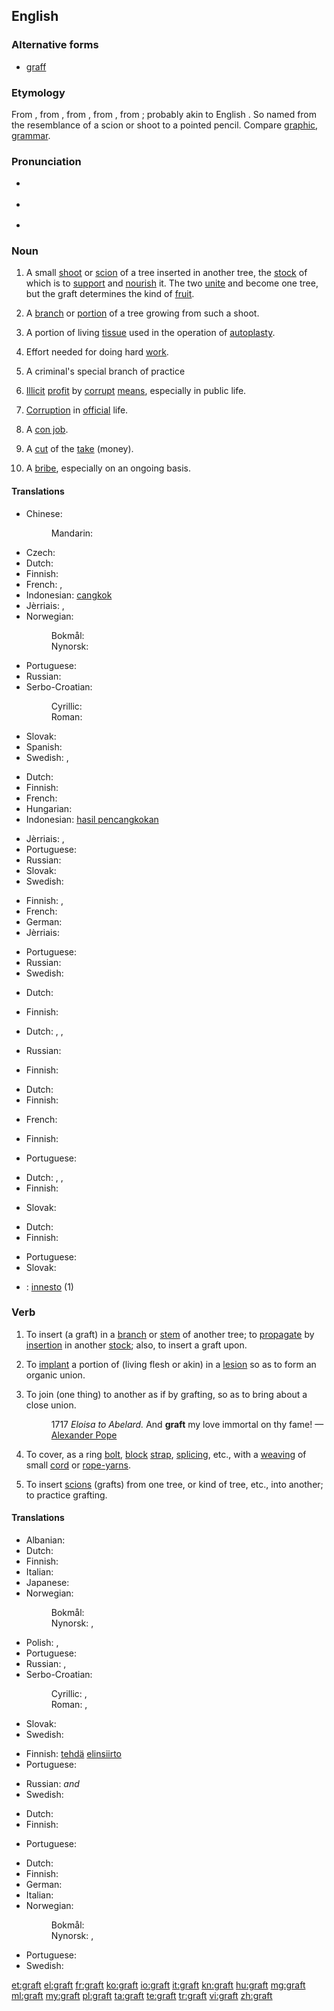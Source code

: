 ==English==
{{wikipedia}}

===Alternative forms===
* [[graff]]

===Etymology===
From {{etyl|enm|en}} {{term|graffe|lang=enm}}, from {{etyl|fro|en}} {{term|greffe||stylus|lang=fro}}, from {{etyl|la|en}} {{term|graphium||stylus|lang=la}}, from {{etyl|grc|en}} {{term|γραφείον|lang=grc}}, from {{term|γράφειν||to write|lang=grc}}; probably akin to English {{term|carve|lang=en}}. So named from the resemblance of a scion or shoot to a pointed pencil. Compare [[graphic]], [[grammar]].

===Pronunciation===
* {{a|RP}} {{IPA|/ɡɹɑːft/}}
* {{a|US|Northern England}} {{IPA|/ɡɹæft/}}
* {{rhymes|ɑːft|æft}}

===Noun===
{{en-noun|s|-}}

# {{context|countable|lang=en}} A small [[shoot]] or [[scion]] of a tree inserted in another tree, the [[stock]] of which is to [[support]] and [[nourish]] it. The two [[unite]] and become one tree, but the graft determines the kind of [[fruit]].
# {{context|countable|lang=en}} A [[branch]] or [[portion]] of a tree growing from such a shoot.
# {{context|surgery|countable|lang=en}} A portion of living [[tissue]] used in the operation of [[autoplasty]].
# {{context|uncountable|colloquial|lang=en}} Effort needed for doing hard [[work]].
# {{context|uncountable|slang|lang=en}} A criminal's special branch of practice
# {{context|uncountable|lang=en}} [[illicit|Illicit]] [[profit]] by [[corrupt]] [[means]], especially in public life.
# {{context|uncountable|lang=en}} [[corruption|Corruption]] in [[official]] life.
# {{context|countable|lang=en}} A [[con job]].
# {{context|countable|slang|lang=en}} A [[cut]] of the [[take]] (money).
# {{context|uncountable|US|politics|lang=en}} A [[bribe]], especially on an ongoing basis.
{{rfex}}

====Translations====
{{trans-top|small shoot or scion}}
* Chinese:
*: Mandarin: {{t|cmn|接枝|tr=jiēzhī|sc=Hani}}
* Czech: {{t-|cs|roub|m}}
* Dutch: {{t-|nl|ent|m|f}}
* Finnish: {{t-|fi|varte}}
* French: {{t+|fr|greffon|m}}, {{t+|fr|greffe|f}}
* Indonesian: [[cangkok]]
* Jèrriais: {{tø|roa-jer|ente|f}}, {{tø|roa-jer|greffe|f}}
* Norwegian:
*: Bokmål: {{t+|nb|pode|m}}
*: Nynorsk: {{t-|nn|pode|m}}
{{trans-mid}}
* Portuguese: {{t+|pt|enxerto|m}}
* Russian: {{t+|ru|привой|m|tr=privój}}
* Serbo-Croatian:
*: Cyrillic: {{t-|sh|калем|m|sc=Cyrl}}
*: Roman: {{t-|sh|kalem|m}}
* Slovak: {{t-|sk|štep|m}}
* Spanish: {{t-|es|injerto|m}}
* Swedish: {{t-|sv|ymp}}, {{t+|sv|stickling}}
{{trans-bottom}}

{{trans-top|branch or portion of a tree growing from such a shoot}}
* Dutch: {{t-|nl|ent|m|f}}
* Finnish: {{t-|fi|varte}}
* French: {{t+|fr|greffon|m}}
* Hungarian: {{t+|hu|oltvány}}
* Indonesian: [[hasil pencangkokan]]
{{trans-mid}}
* Jèrriais: {{tø|roa-jer|ente|f}}, {{tø|roa-jer|greffe|f}}
* Portuguese: {{t+|pt|enxerto|m}}
* Russian: {{t+|ru|привой|m|tr=privój}}
* Slovak: {{t-|sk|štep|m}}
* Swedish: {{t-|sv|ymp}}
{{trans-bottom}}

{{trans-top|portion of living tissue used in the operation of autoplasty}}
* Finnish: {{t-|fi|siirre}}, {{t-|fi|siirrännäinen}}
* French: {{t+|fr|greffon|m}}
* German: {{t-|de|Transplantat|n}}
* Jèrriais: {{tø|roa-jer|greffe|f}}
{{trans-mid}}
* Portuguese: {{t+|pt|enxerto|m}}
* Russian: {{t+|ru|трансплантат|m|tr=transplantát}}
* Swedish: {{t-|sv|transplantat}}
{{trans-bottom}}

{{trans-top|hard work}}
* Dutch: {{t-|nl|labeur|n}}
{{trans-mid}}
* Finnish: {{t-|fi|raataminen}}
{{trans-bottom}}

{{trans-top|criminal's special branch of practice}}
* Dutch: {{t-|nl|métier|n}}, {{t+|nl|branche|f}}, {{t-|nl|specialiteit|f}}
{{trans-mid}}
* Russian: {{t+|ru|мошенничество|n}}
{{trans-bottom}}

{{trans-top|illicit profit by corrupt means, especially in public life}}
* Finnish: {{t-|fi|voiteluraha}}
{{trans-mid}}
{{trans-bottom}}

{{trans-top|corruption in official life}}
* Dutch: {{t+|nl|corruptie|f}}
* Finnish: {{t-|fi|mädännäisyys}}
{{trans-mid}}
* French: {{t+|fr|corruption|f}}
{{trans-bottom}}

{{trans-top|con job}}
* Finnish: {{t-|fi|huijaus}}
{{trans-mid}}
* Portuguese: {{t+|pt|golpe|m}}
{{trans-bottom}}

{{trans-top|slang: cut of the take}}
<!-- Only slang expressions -->
* Dutch: {{t+|nl|aandeel|n}}, {{t+|nl|deel|n}}, {{t+|nl|portie|f}}
* Finnish: {{t-|fi|siivu}}
{{trans-mid}}
* Slovak: {{t-|sk|podiel|m}}
{{trans-bottom}}

{{trans-top|bribe}}
* Dutch: {{t-|nl|smeergeld|n}}
* Finnish: {{t-|fi|voiteluraha}}
{{trans-mid}}
* Portuguese: {{t+|pt|suborno|m}}
* Slovak: {{t-|sk|úplatok|m}}
{{trans-bottom}}

{{checktrans-top}}
* {{ttbc|it}}: [[innesto]] {{m}} (1)
{{trans-bottom}}

===Verb===
{{en-verb}}

# {{context|transitive|lang=en}} To insert (a graft) in a [[branch]] or [[stem]] of another tree; to [[propagate]] by [[insertion]] in another [[stock]]; also, to insert a graft upon.
# {{context|transitive|surgery|lang=en}} To [[implant]] a portion of (living flesh or akin) in a [[lesion]] so as to form an organic union.
# {{context|transitive|lang=en}} To join (one thing) to another as if by grafting, so as to bring about a close union.
#: 1717 ''Eloisa to Abelard. '' And '''graft''' my love immortal on thy fame! — [[w:Alexander Pope|Alexander Pope]]
# {{context|transitive|nautical|lang=en}} To cover, as a ring [[bolt]], [[block]] [[strap]], [[splicing]], etc., with a [[weaving]] of small [[cord]] or [[rope-yarns]].
# {{context|intransitive|lang=en}} To insert [[scion|scions]] (grafts) from one tree, or kind of tree, etc., into another; to practice grafting.

====Translations====
{{trans-top|insert (a graft) in a branch or stem of another tree}}
* Albanian: {{t-|sq|shartoj}}
* Dutch: {{t+|nl|enten}}
* Finnish: {{t-|fi|varttaa}}
* Italian: {{t-|it|innestare}}
* Japanese: {{t+|ja|接ぐ|tr=tsugu|sc=Jpan}}
* Norwegian:
*: Bokmål: {{t+|no|pode}}
*: Nynorsk: {{t-|nn|pode}}, {{t-|nn|pote}}
{{trans-mid}}
* Polish: {{t-|pl|zaszczepiać}}, {{t-|pl|szczepić}}
* Portuguese: {{t-|pt|enxertar}}
* Russian: {{t+|ru|прививать|tr=privivát'}} {{impf}}, {{t+|ru|привить|tr=privít'}} {{pf.}}
* Serbo-Croatian:
*: Cyrillic: {{t-|sh|калемити}}, {{t-|sh|накалемити}}
*: Roman: {{t-|sh|kalemiti}}, {{t-|sh|nakalemiti}}
* Slovak: {{t-|sk|zaštepiť}}
* Swedish: {{t+|sv|ympa}}
{{trans-bottom}}

{{trans-top|implant a portion of (living flesh or akin) in a lesion so as to form an organic union}}
* Finnish: [[tehdä]] [[elinsiirto]]
* Portuguese: {{t-|pt|enxertar}}
{{trans-mid}}
* Russian: {{t+|ru|имплантировать|tr=implantírovat'}} {{impf}} ''and'' {{pf.}}
* Swedish: {{t-|sv|transplantera}}
{{trans-bottom}}

{{trans-top|join (one thing) to another as if by grafting}}
* Dutch: {{t+|nl|enten}}
* Finnish: {{t+|fi|liittää}}
{{trans-mid}}
* Portuguese: {{t-|pt|enxertar}}
{{trans-bottom}}

{{trans-top|cover, as a ring bolt, block strap, splicing, etc.}}
{{trans-mid}}
{{trans-bottom}}

{{trans-top|insert scions from one tree, or kind of tree, etc.}}
* Dutch: {{t+|nl|enten}}
* Finnish: {{t-|fi|varttaa}}
* German: {{t+|de|pfropfen}}
* Italian: {{t-|it|innestare}}
* Norwegian:
*: Bokmål: {{t+|no|pode}}
*: Nynorsk: {{t-|nn|pode}}, {{t-|nn|pote}}
{{trans-mid}}
* Portuguese: {{t-|pt|enxertar}}
* Swedish: {{t+|sv|ympa}}
{{trans-bottom}}

[[et:graft]]
[[el:graft]]
[[fr:graft]]
[[ko:graft]]
[[io:graft]]
[[it:graft]]
[[kn:graft]]
[[hu:graft]]
[[mg:graft]]
[[ml:graft]]
[[my:graft]]
[[pl:graft]]
[[ta:graft]]
[[te:graft]]
[[tr:graft]]
[[vi:graft]]
[[zh:graft]]